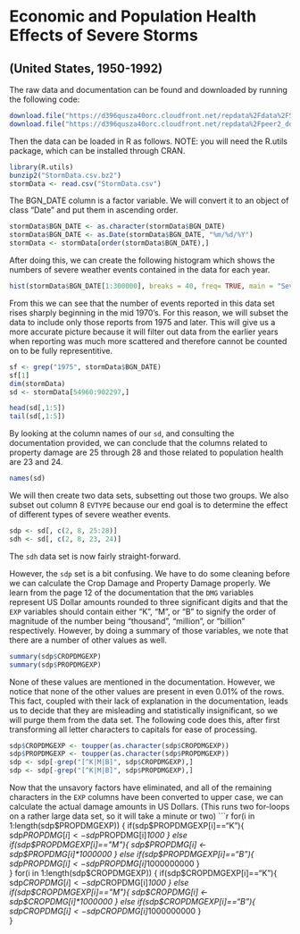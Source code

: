 Economic and Population Health Effects of Severe Storms 
=============
## (United States, 1950-1992)


The raw data and documentation can be found and downloaded by running the following code:
```r
download.file("https://d396qusza40orc.cloudfront.net/repdata%2Fdata%2FStormData.csv.bz2", "StormData.csv.bz2")
download.file("https://d396qusza40orc.cloudfront.net/repdata%2Fpeer2_doc%2Fpd01016005curr.pdf", "StormDocumentation.pdf")
```
Then the data can be loaded in R as follows.  NOTE: you will need the R.utils package, which can be installed through CRAN.
```r
library(R.utils)
bunzip2("StormData.csv.bz2")
stormData <- read.csv("StormData.csv")
```

The BGN_DATE column is a factor variable.  We will convert it to an object of class "Date" and put them in ascending order.
```r
stormData$BGN_DATE <- as.character(stormData$BGN_DATE)
stormData$BGN_DATE <- as.Date(stormData$BGN_DATE, "%m/%d/%Y")
stormData <- stormData[order(stormData$BGN_DATE),]
```

After doing this, we can create the following histogram which shows the numbers of severe weather events contained in the data for each year.
```r
hist(stormData$BGN_DATE[1:300000], breaks = 40, freq= TRUE, main = "Severe Weather Events Reported Per Year", xlab = "Year", ylab="Number of Events Reported", ylim=c(0,6000))
```

From this we can see that the number of events reported in this data set rises sharply beginning in the mid 1970's.  For this reason, we will subset the data to include only those reports from 1975 and later.  This will give us a more accurate picture because it will filter out data from the earlier years when reporting was much more scattered and therefore cannot be counted on to be fully representitive.
```r
sf <- grep("1975", stormData$BGN_DATE)
sf[1]
dim(stormData)
sd <- stormData[54960:902297,]
```
```r
head(sd[,1:5])
tail(sd[,1:5])
```

By looking at the column names of our `sd`, and consulting the documentation provided, we can conclude that the columns related to property damage are 25 through 28 and those related to population health are 23 and 24.
```r
names(sd)
```

We will then create two data sets, subsetting out those two groups.  We also subset out column 8 `EVTYPE` because our end goal is to determine the effect of different types of severe weather events.

```r
sdp <- sd[, c(2, 8, 25:28)]
sdh <- sd[, c(2, 8, 23, 24)]
```

The `sdh` data set is now fairly straight-forward.  

However, the `sdp` set is a bit confusing.  We have to do some cleaning before we can calculate the Crop Damage and Property Damage properly.  We learn from the page 12 of the documentation that the `DMG` variables represent US Dollar amounts rounded to three significant digits and that the `EXP` variables should contain either "K", "M", or "B" to signify the order of magnitude of the number being "thousand", "million", or "billion" respectively.  However, by doing a summary of those variables, we note that there are a number of other values as well.

``` r
summary(sdp$CROPDMGEXP)
summary(sdp$PROPDMGEXP)
```

None of these values are mentioned in the documentation.  However, we notice that none of the other values are present in even 0.01% of the rows.  This fact, coupled with their lack of explanation in the documentation, leads us to decide that they are misleading and statistically insignificant, so we will purge them from the data set.  The following code does this, after first transforming all letter characters to capitals for ease of processing.
```r
sdp$CROPDMGEXP <- toupper(as.character(sdp$CROPDMGEXP))
sdp$PROPDMGEXP <- toupper(as.character(sdp$PROPDMGEXP))
sdp <- sdp[-grep("[^K|M|B]", sdp$CROPDMGEXP),]
sdp <- sdp[-grep("[^K|M|B]", sdp$PROPDMGEXP),]
```

Now that the unsavory factors have eliminated, and all of the remaining characters in the `EXP` columns have been converted to upper case, we can calculate the actual damage amounts in US Dollars.
(This runs two for-loops on a rather large data set, so it will take a minute or two)
```r
for(i in 1:length(sdp$PROPDMGEXP)) {
    if(sdp$PROPDMGEXP[i]=="K"){
        sdp$PROPDMG[i] <- sdp$PROPDMG[i]*1000
    } else if(sdp$PROPDMGEXP[i]=="M"){
        sdp$PROPDMG[i] <- sdp$PROPDMG[i]*1000000
    } else if(sdp$PROPDMGEXP[i]=="B"){
        sdp$PROPDMG[i] <- sdp$PROPDMG[i]*1000000000
    }    
}
for(i in 1:length(sdp$CROPDMGEXP)) {
    if(sdp$CROPDMGEXP[i]=="K"){
        sdp$CROPDMG[i] <- sdp$CROPDMG[i]*1000
    } else if(sdp$CROPDMGEXP[i]=="M"){
        sdp$CROPDMG[i] <- sdp$CROPDMG[i]*1000000
    } else if(sdp$CROPDMGEXP[i]=="B"){
        sdp$CROPDMG[i] <- sdp$CROPDMG[i]*1000000000
    }    
}
